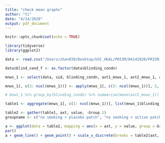 ```yaml
---
title: "check mean graphs"
author: "Yi"
date: "4/14/2020"
output: pdf_document
---
```


```r
knitr::opts_chunk$set(echo = TRUE)
```

```r
library(tidyverse)
library(ggplot2)
```

```r
data <- read.csv("/Users/zhan039/Desktop/USC_HEAL/PRISM/04142020/PRISM_Study_Completers_Clean_05Apr2020.csv", header = T, na.strings = ".")
```

```r
data$blind_cond_f <- as.factor(data$blinding_condn)

mnws_1 <- select(data, sid, blinding_condn, axt1_mnws_1, axt2_mnws_1, axt3_mnws_1, axt4_mnws_1, axt5_mnws_1, axt6_mnws_1, axt7_mnws_1, axt8_mnws_1, axt9_mnws_1, axt10_mnws_1)

mnws_1[, c(3: ncol(mnws_1))] <- apply(mnws_1[, c(3: ncol(mnws_1))], 2, as.integer)

# mnws_1 %>% group_by(blinding_condn) %>% summarise(mean(axt2_mnws_1))

table1 <- aggregate(mnws_1[, c(3: ncol(mnws_1))], list(mnws_1$blinding_condn), mean, na.rm = T)

table2 <- gather(table1, axt, value, -Group.1)
groupname <- c("no smoking + placebo patch", "no smoking + active patch", "smoking + placebo patch", "smoking + active patch")

a <- ggplot(data = table2, mapping = aes(x = axt, y = value, group = Group.1, colour = as.factor(Group.1)))
par()
a + geom_line() + geom_point() + scale_x_discrete(breaks = table2$axt, labels = substr(table2$axt, 1, 4)) + ylab("Craving for Nicotine (Mean)") + scale_colour_discrete(name = "Group",  breaks = c(1:4), labels = c("no smoking + placebo patch", "no smoking + active patch", "smoking + placebo patch", "smoking + active patch")) + theme(legend.position = "bottom")
```

